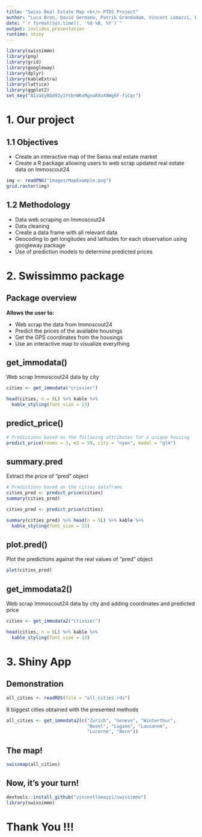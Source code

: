 ```yaml
---
title: "Swiss Real Estate Map <br/> PTDS Project"
author: "Luca Bron, David Germano, Patrik Grandadam, Vincent Lomazzi, Edgar Raisin"
date: "`r format(Sys.time(), '%d %B, %Y')`"
output: ioslides_presentation
runtime: shiny
---
```


```r
library(swissimmo)
library(png)
library(grid)
library(googleway)
library(dplyr)
library(kableExtra)
library(lattice)
library(ggplot2)
set_key("AIzaSyBQd93y1YsbrWKxMgnaRXoX0Wg6F-fiCqc")
```


# 1. Our project
## 1.1 Objectives

* Create an interactive map of the Swiss real estate market
* Create a R package allowing users to web scrap updated real estate data on Immoscout24
```r
img <- readPNG("Images/MapExample.png")
grid.raster(img)
```

## 1.2 Methodology

* Data web scraping on Immoscout24
* Data cleaning
* Create a data frame with all relevant data
* Geocoding to get longitudes and latitudes for each observation using googleway package
* Use of prediction models to determine predicted prices

# 2. Swissimmo package

## Package overview

<b>Allows the user to:</b>  

* Web scrap the data from Immoscout24
* Predict the prices of the available housings
* Get the GPS coordinates from the housings
* Use an interactive map to visualize everything

## <b>get_immodata()</b>
Web scrap Immoscout24 data by city 
```r
cities <- get_immodata("crissier") 
```

```r
head(cities, n = 8L) %>% kable %>%
  kable_styling(font_size = 13)
```

## <b>predict_price()</b>

```r
# Predictions based on the following attributes for a unique housing
predict_price(rooms = 3, m2 = 59, city = "nyon", model = "glm")
```

## <b>summary.pred</b>
Extract the price of "pred" object


```r
# Predictions based on the cities dataframe
cities_pred <- predict_price(cities)
summary(cities_pred)
```

```r
cities_pred <- predict_price(cities)

summary(cities_pred) %>% head(n = 5L) %>% kable %>%
  kable_styling(font_size = 13)
```
## <b>plot.pred()</b>
Plot the predictions against the real values of "pred" object
```r
plot(cities_pred)
```

## <b>get_immodata2()</b>
Web scrap Immoscout24 data by city and adding coordinates and predicted price
```r
cities <- get_immodata2("crissier") 
```

```r
head(cities, n = 8L) %>% kable %>%
  kable_styling(font_size = 13)
```


# 3. Shiny App
## Demonstration

```r
all_cities <- readRDS(file = "all_cities.rds") 
```

8 biggest cities obtained with the presented methods

```r
all_cities <- get_immodata2(c("Zurich", "Geneve", "Winterthur", 
                              "Basel", "Lugano", "Lausanne", 
                              "Lucerne", "Bern"))
```

## The map!

```r
swissmap(all_cities) 
```

## Now, it's your turn!

```r
devtools::install_github("vincentlomazzi/swissimmo")
library(swissimmo)
```

# Thank You !!!



